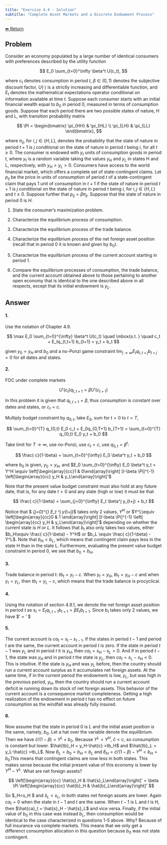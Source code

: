 ```yaml
---
title: "Exercise 4.4 - Solution"
subtitle: "Complete Asset Markets and a Discrete Endowment Process"
---
```

<a class="return-button" href="4_4.qmd">⬅ Return</a>

## Problem

Consider an economy populated by a large number of identical consumers with preferences described by the utility function

$$
E_0 \sum_{t=0}^\infty \beta^t U(c_t),
$$

where $c_t$ denotes consumption in period $t$, $\beta \in (0, 1)$ denotes the subjective discount factor, $U(\cdot)$ is a strictly increasing and differentiable function, and $E_t$ denotes the mathematical expectations operator conditional on information available at time $t$. Suppose each consumer starts with an initial financial wealth equal to $b_0$ in period 0, measured in terms of consumption goods. Suppose that each period there are two possible states of nature, H and L, with transition probability matrix

$$
\Pi =
\begin{bmatrix}
\pi_{HH} & \pi_{HL} \\
\pi_{LH} & \pi_{LL}
\end{bmatrix},
$$

where $\pi_{ij}$, for $i, j \in \{H, L\}$, denotes the probability that the state of nature in period $t+1$ is $j$ conditional on the state of nature in period $t$ being $i$, for all $t \geq 0$. The consumer is endowed with $y_t$ units of consumption goods in period $t$, where $y_t$ is a random variable taking the values $y_H$ and $y_L$ in states H and L, respectively, with $y_H > y_L > 0$. Consumers have access to the world financial market, which offers a complete set of state-contingent claims. Let $p_{ij}$ be the price in units of consumption of period $t$ of a state-contingent claim that pays 1 unit of consumption in $t+1$ if the state of nature in period $t+1$ is $j$ conditional on the state of nature in period $t$ being $i$, for $i, j \in \{H, L\}$ and $t \geq 0$. Suppose further that $p_{ij} = \beta \pi_{ij}$. Suppose that the state of nature in period 0 is $H$.

1. State the consumer’s maximization problem.

2. Characterize the equilibrium process of consumption.

3. Characterize the equilibrium process of the trade balance.

4. Characterize the equilibrium process of the net foreign asset position (recall that in period 0 it is known and given by $b_0$).

5. Characterize the equilibrium process of the current account starting in period 1.

6. Compare the equilibrium processes of consumption, the trade balance, and the current account obtained above to those pertaining to another open economy that is identical to the one described above in all respects, except that its initial endowment is $y_L$.

## Answer

#### 1.

Use the notation of Chapter 4.9. 

$$
\max E_0 \sum_{t=0}^{\infty} \beta^t U(c_t)  \quad \mbox{s.t. } \quad c_t + E_tq_{t,t+1} b_{t+1} = y_t + b_t 
$$

given $y_0=y_H$ and $b_0$ and a no-Ponzi game constraint $\lim_{j \rightarrow \infty} E_t q_{t,t+j} b_{t+j}=0$ for all dates and states. 


#### 2.

FOC under complete markets

$$
U'(c_t) q_{t,t+1} = \beta U'(c_{t+1})
$$

In this problem it is given that $q_{t,t+1} = \beta$, thus consumption is constant over dates and states, or  $c_t = c$.  

Multiply budget constraint by $q_{0,t}$, take $E_0$, sum for $t=0$ to $t=T$, 

$$
\sum_{t=0}^{T} q_{0,t} E_0 c_t + E_0q_{0,T+1} b_{T+1} = \sum_{t=0}^{T} q_{0,t} E_0 y_t + b_0 
$$

Take limit for $T\rightarrow \infty$, use no-Ponzi, use $c_t =c$, use $q_{0,t} = \beta^t$: 

$$
\frac{ c}{1-\beta}  = \sum_{t=0}^{\infty}  E_0 \beta^t y_t + b_0 
$$

where $b_0$ is given, $y_0 = y_H$, and $E_0 \sum_{t=0}^{\infty}  E_0 \beta^t y_t  = Y^H \equiv \left[\begin{array}{cc}1 & 0\end{array}\right] [I-\beta \Pi]^{-1} \left[\begin{array}{cc} y_H & y_L\end{array}\right]'$

Note that the present value budget constraint  must also hold at any future date, that is, for any date $t>0$ and any state (high or low) it must be that 

$$
\frac{ c}{1-\beta}  = \sum_{j=0}^{\infty}  E_t \beta^j y_{t+j} + b_t 
$$

Notice that $ \sum_{j=0}^{\infty}  E_t \beta^j y_{t+j}$ takes only  2 values, $Y^H$ or 
$Y^L\equiv  \left[\begin{array}{cc}0 & 1 \end{array}\right] [I-\beta \Pi]^{-1} \left[ \begin{array}{cc} y_H & y_L\end{array}\right]'$ depending on whether the current state is $H$ or $L$. It follows that $b_t$ also only takes two values, either $b_H\equiv \frac{ c}{1-\beta} - Y^H$ or $b_L \equiv \frac{ c}{1-\beta} - Y^L$. Note that $b_H<b_L$, which means that contingent claim pays less in the state H than in the state L. Furthermore, evaluating the present value budget constraint in period 0, we see that $b_0=b_H$.

#### 3.

Trade balance in period t: $tb_t = y_t -c$. When $y_t=y_H$,  $tb_t = y_H - c$ and when $y_t = y_L$, then $tb_t = y_L-c$, which means that the trade balance is procyclical.  

#### 4.

Using the notation of  section 4.9.1, we denote the net foreign asset position in period $t$ as $s_t = E_tq_{t,t+1} b_{t+1}= \beta E_t b_{t+1}$. Since $b_t$ takes only 2 values, we have $\left[\begin{array}{cc} s_H & s_L\end{array}\right]' = \beta \Pi \left[\begin{array}{cc} b_H & b_L\end{array}\right]' $

#### 5.

The current account is $ca_t = s_t - s_{t-1}$. If the states in period $t-1$ and period $t$ are the same, the current account in period $t$ is zero. If the state in period $t-1$ was $y_L$ and in period $t$ it is $y_H$, then $ca_t = s_H-s_L>0$. And if in period $t-1$, the state was $y_H$ and in period $t$ the state is $y_L$, then $ca_t = s_L -s_H<0$. This is intuitive. If the state is $y_H$ and was $y_L$ before, then the country should run a current account surplus as it accumulates net foreign assets. At the same time, if in the current period the endowment is low,  $y_L$, but was high in the previous period, $y_H$, then the country should run a current account deficit ie running down its stock of net foreign assets. This behavior of the current account is a consequence market completeness. Getting a high realization of the endowment in period $t$ has no effect on future consumption as the windfall was already fully insured. 

#### 6.

Now assume that the state in period $0$ is $L$ and the initial asset position is the same, namely, $b_0$.  Let a hat over the variable denote the equilibrium. Then we have 
$\hat{c}/(1-\beta) = Y^L +b_0$. Because $Y^L< Y^H$, $\hat{c}<c$, so consumption is constant but lower. $\hat{tb}_H = y_H-\hat{c} >tb_H$ and $\hat{tb}_L = y_L-\hat{c} >tb_L$. Now $\hat{b}_L= b_0=b_H<b_L$ and $\hat{b}_H= \hat{c}/(1-\beta) -Y^H<b_H=b_0$This means that contingent claims are now less in both states. This makes sense because the initial present value of this economy is lower by $Y^H-Y^L$.  What are net foreign assets? 

$$
\left[\begin{array}{cc}
\hat{s}_H &
\hat{s}_L\end{array}\right]' = \beta \Pi 
\left[\begin{array}{cc}
\hat{b}_H &
\hat{b}_L\end{array}\right]'
$$

So $\hat{s}_H<s_H $ and $\hat{s}_L < s_L$, in both states net foreign assets are lower. 
Again $ca_t=0$ when the state in $t-1$ and $t$ are the same. When $t-1$ is L and $t$ is H, then $\hat{ca}_t = \hat{s}_H - \hat{s}_L$ and vice versa. 
Finally, if the initial value of $b_0$ in this case was instead $b_L$, then consumption would be identical to the case characterized in questions 1-5 above. Why? Because of full insurance via complete markets. This means that we only get a differenct consumption allocation in this question because $b_0$ was not state contingent. 

